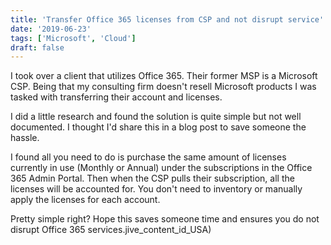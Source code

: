 ```yaml
---
title: 'Transfer Office 365 licenses from CSP and not disrupt service'
date: '2019-06-23'
tags: ['Microsoft', 'Cloud']
draft: false
---
```

I took over a client that utilizes Office 365. Their former MSP is a Microsoft CSP. Being that my consulting firm doesn't resell Microsoft products I was tasked with transferring their account and licenses.  
  
I did a little research and found the solution is quite simple but not well documented. I thought I'd share this in a blog post to save someone the hassle.  
  
I found all you need to do is purchase the same amount of licenses currently in use (Monthly or Annual) under the subscriptions in the Office 365 Admin Portal. Then when the CSP pulls their subscription, all the licenses will be accounted for. You don't need to inventory or manually apply the licenses for each account.  
  
Pretty simple right? Hope this saves someone time and ensures you do not disrupt Office 365 services.jive_content_id_USA)